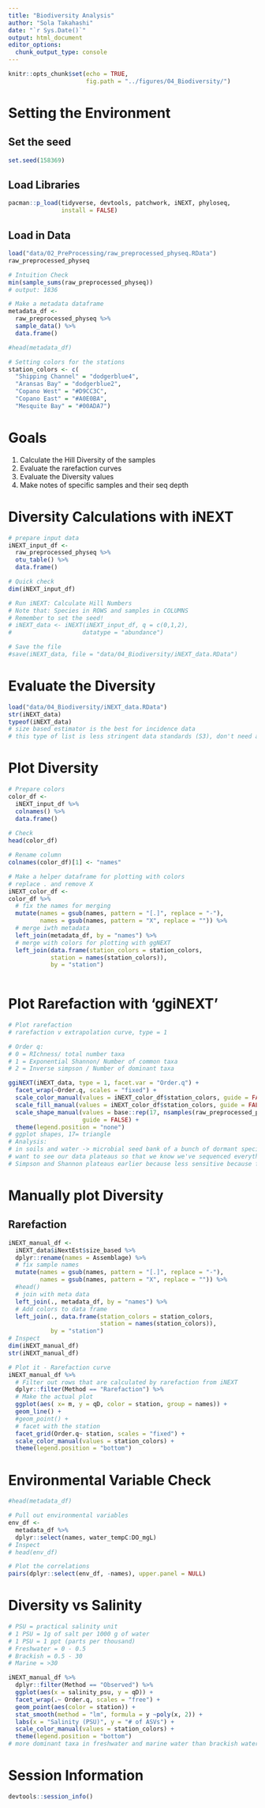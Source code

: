 ```yaml
---
title: "Biodiversity Analysis"
author: "Sola Takahashi"
date: "`r Sys.Date()`"
output: html_document
editor_options: 
  chunk_output_type: console
---
```


```r
knitr::opts_chunk$set(echo = TRUE,
                      fig.path = "../figures/04_Biodiversity/")
```

# Setting the Environment

## Set the seed
```r
set.seed(158369)
```


## Load Libraries
```r
pacman::p_load(tidyverse, devtools, patchwork, iNEXT, phyloseq, 
               install = FALSE)
```


## Load in Data
```r
load("data/02_PreProcessing/raw_preprocessed_physeq.RData")
raw_preprocessed_physeq

# Intuition Check
min(sample_sums(raw_preprocessed_physeq))
# output: 1836

# Make a metadata dataframe
metadata_df <- 
  raw_preprocessed_physeq %>%
  sample_data() %>%
  data.frame() 

#head(metadata_df)

# Setting colors for the stations
station_colors <- c(
  "Shipping Channel" = "dodgerblue4",
  "Aransas Bay" = "dodgerblue2",
  "Copano West" = "#D9CC3C",
  "Copano East" = "#A0E0BA",
  "Mesquite Bay" = "#00ADA7")


```


# Goals

1. Calculate the Hill Diversity of the samples
2. Evaluate the rarefaction curves
3. Evaluate the Diversity values
4. Make notes of specific samples and their seq depth 

# Diversity Calculations with iNEXT

```r
# prepare input data
iNEXT_input_df <-
  raw_preprocessed_physeq %>%
  otu_table() %>%
  data.frame()

# Quick check
dim(iNEXT_input_df)

# Run iNEXT: Calculate Hill Numbers
# Note that: Species in ROWS and samples in COLUMNS
# Remember to set the seed!
# iNEXT_data <- iNEXT(iNEXT_input_df, q = c(0,1,2), 
#                    datatype = "abundance")

# Save the file
#save(iNEXT_data, file = "data/04_Biodiversity/iNEXT_data.RData")
```

# Evaluate the Diversity
```r
load("data/04_Biodiversity/iNEXT_data.RData")
str(iNEXT_data)
typeof(iNEXT_data)
# size based estimator is the best for incidence data
# this type of list is less stringent data standards (S3), don't need anchoring of sample/column names (S4 - with phyloseq object)

```


# Plot Diversity
```r
# Prepare colors
color_df <-
  iNEXT_input_df %>%
  colnames() %>%
  data.frame()
  
# Check
head(color_df)

# Rename column
colnames(color_df)[1] <- "names"

# Make a helper dataframe for plotting with colors
# replace . and remove X
iNEXT_color_df <-
color_df %>%
  # fix the names for merging
  mutate(names = gsub(names, pattern = "[.]", replace = "-"), 
         names = gsub(names, pattern = "X", replace = "")) %>%
  # merge iwth metadata
  left_join(metadata_df, by = "names") %>%
  # merge with colors for plotting with ggNEXT
  left_join(data.frame(station_colors = station_colors,
            station = names(station_colors)),
            by = "station")
  


```

# Plot Rarefaction with 'ggiNEXT'

```r
# Plot rarefaction
# rarefaction v extrapolation curve, type = 1

# Order q: 
# 0 = RIchness/ total number taxa
# 1 = Exponential Shannon/ Number of common taxa
# 2 = Inverse simpson / Number of dominant taxa 

ggiNEXT(iNEXT_data, type = 1, facet.var = "Order.q") +
  facet_wrap(~Order.q, scales = "fixed") +
  scale_color_manual(values = iNEXT_color_df$station_colors, guide = FALSE) +
  scale_fill_manual(values = iNEXT_color_df$station_colors, guide = FALSE) +
  scale_shape_manual(values = base::rep(17, nsamples(raw_preprocessed_physeq)), 
                     guide = FALSE) +
  theme(legend.position = "none")
# ggplot shapes, 17= triangle
# Analysis:
# in soils and water -> microbial seed bank of a bunch of dormant species 
# want to see our data plateaus so that we know we've sequenced everything
# Simpson and Shannon plateaus earlier because less sensitive because fewer numbers of ASVs that are abundant/common, so more likely to sample them earlier on in the sampling. Richness is very sensitive.

```

# Manually plot Diversity

## Rarefaction
```r

iNEXT_manual_df <- 
  iNEXT_data$iNextEst$size_based %>%
  dplyr::rename(names = Assemblage) %>%
  # fix sample names
  mutate(names = gsub(names, pattern = "[.]", replace = "-"),
         names = gsub(names, pattern = "X", replace = "")) %>%
  #head()
  # join with meta data
  left_join(., metadata_df, by = "names") %>%
  # Add colors to data frame
  left_join(., data.frame(station_colors = station_colors,
                          station = names(station_colors)),
            by = "station") 
# Inspect
dim(iNEXT_manual_df)
str(iNEXT_manual_df)

# Plot it - Rarefaction curve
iNEXT_manual_df %>%
  # Filter out rows that are calculated by rarefaction from iNEXT
  dplyr::filter(Method == "Rarefaction") %>%
  # Make the actual plot
  ggplot(aes( x= m, y = qD, color = station, group = names)) +
  geom_line() +
  #geom_point() +
  # facet with the station
  facet_grid(Order.q~ station, scales = "fixed") + 
  scale_color_manual(values = station_colors) +
  theme(legend.position = "bottom")

```


# Environmental Variable Check
```r
#head(metadata_df)

# Pull out environmental variables
env_df <-
  metadata_df %>%
  dplyr::select(names, water_tempC:DO_mgL)
# Inspect
# head(env_df)

# Plot the correlations
pairs(dplyr::select(env_df, -names), upper.panel = NULL)
```


# Diversity vs Salinity
```r
# PSU = practical salinity unit 
# 1 PSU = 1g of salt per 1000 g of water
# 1 PSU = 1 ppt (parts per thousand)
# Freshwater = 0 - 0.5
# Brackish = 0.5 - 30
# Marine = >30

iNEXT_manual_df %>%
  dplyr::filter(Method == "Observed") %>%
  ggplot(aes(x = salinity_psu, y = qD)) +
  facet_wrap(.~ Order.q, scales = "free") +
  geom_point(aes(color = station)) +
  stat_smooth(method = "lm", formula = y ~poly(x, 2)) + 
  labs(x = "Salinity (PSU)", y = "# of ASVs") +
  scale_color_manual(values = station_colors) +
  theme(legend.position = "bottom")
# more dominant taxa in freshwater and marine water than brackish water 
```

# Session Information
```r
devtools::session_info()
```


